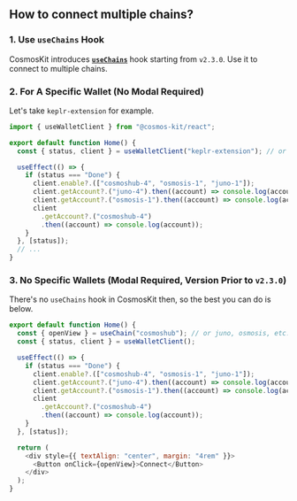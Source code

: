## How to connect multiple chains?

### 1. Use `useChains` Hook
CosmosKit introduces **[`useChains`](../hooks/use-chains)** hook starting from `v2.3.0`. Use it to connect to multiple chains.

### 2. For A Specific Wallet (No Modal Required)

Let's take `keplr-extension` for example.

```javascript
import { useWalletClient } from "@cosmos-kit/react";

export default function Home() {
  const { status, client } = useWalletClient("keplr-extension"); // or cosmostation-extension, leap-extension, etc.

  useEffect(() => {
    if (status === "Done") {
      client.enable?.(["cosmoshub-4", "osmosis-1", "juno-1"]);
      client.getAccount?.("juno-4").then((account) => console.log(account));
      client.getAccount?.("osmosis-1").then((account) => console.log(account));
      client
        .getAccount?.("cosmoshub-4")
        .then((account) => console.log(account));
    }
  }, [status]);
  // ...
}
```

### 3. No Specific Wallets (Modal Required, Version Prior to `v2.3.0`)

There's no `useChains` hook in CosmosKit then, so the best you can do is below.

```javascript
export default function Home() {
  const { openView } = useChain("cosmoshub"); // or juno, osmosis, etc.
  const { status, client } = useWalletClient();

  useEffect(() => {
    if (status === "Done") {
      client.enable?.(["cosmoshub-4", "osmosis-1", "juno-1"]);
      client.getAccount?.("juno-4").then((account) => console.log(account));
      client.getAccount?.("osmosis-1").then((account) => console.log(account));
      client
        .getAccount?.("cosmoshub-4")
        .then((account) => console.log(account));
    }
  }, [status]);

  return (
    <div style={{ textAlign: "center", margin: "4rem" }}>
      <Button onClick={openView}>Connect</Button>
    </div>
  );
}
```
